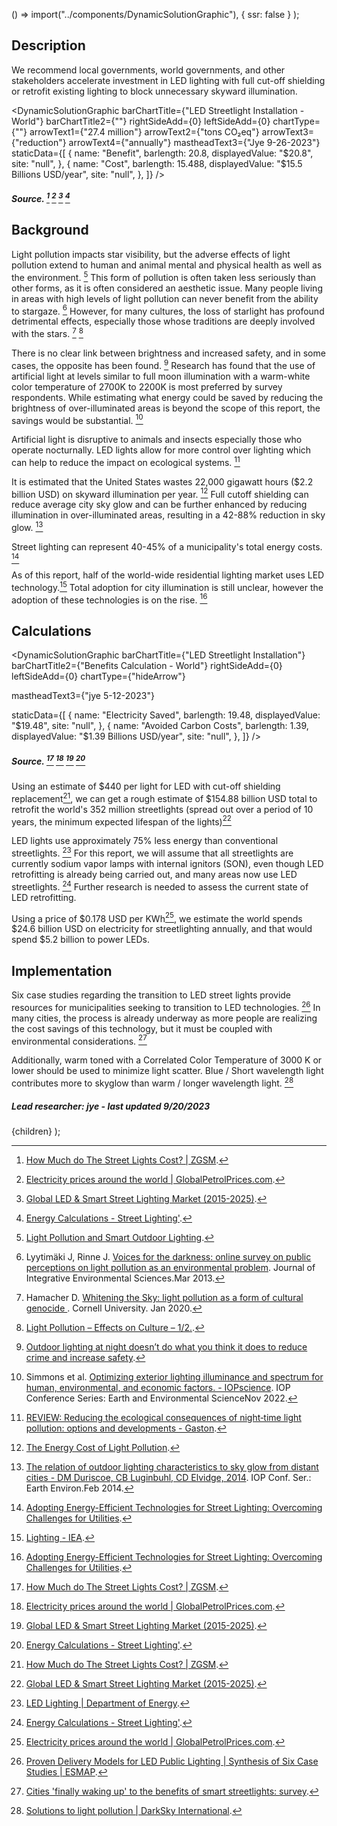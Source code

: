 
  () => import("../components/DynamicSolutionGraphic"),
  { ssr: false }
);


## Description

We recommend local governments, world governments, and other stakeholders accelerate investment in LED lighting with full cut-off shielding or retrofit existing lighting to block unnecessary skyward illumination.

<DynamicSolutionGraphic
  barChartTitle={"LED Streetlight Installation - World"}
  barChartTitle2={""}
  rightSideAdd={0}
  leftSideAdd={0}
  chartType={""}
  arrowText1={"27.4 million"}
  arrowText2={"tons CO₂eq"}
  arrowText3={"reduction"}
  arrowText4={"annually"}
  mastheadText3={"Jye 9-26-2023"}
  staticData={[
    {
      name: "Benefit",
      barlength: 20.8,
      displayedValue: "$20.8",
      site: "null",
    },
    {
      name: "Cost",
      barlength: 15.488,
      displayedValue: "$15.5 Billions USD/year",
      site: "null",
    },
  ]}
/>

##### Source. [^"20"] [^"25"] [^"7"] [^"24"]

## Background

Light pollution impacts star visibility, but the adverse effects of light pollution extend to human and animal mental and physical health as well as the environment. [^"1"] This form of pollution is often taken less seriously than other forms, as it is often considered an aesthetic issue. Many people living in areas with high levels of light pollution can never benefit from the ability to stargaze. [^"3"] However, for many cultures, the loss of starlight has profound detrimental effects, especially those whose traditions are deeply involved with the stars. [^"2"] [^"9"]

There is no clear link between brightness and increased safety, and in some cases, the opposite has been found. [^"6"] Research has found that the use of artificial light at levels similar to full moon illumination with a warm-white color temperature of 2700K to 2200K is most preferred by survey respondents. While estimating what energy could be saved by reducing the brightness of over-illuminated areas is beyond the scope of this report, the savings would be substantial. [^"4"]

Artificial light is disruptive to animals and insects especially those who operate nocturnally. LED lights allow for more control over lighting which can help to reduce the impact on ecological systems. [^"11"]

It is estimated that the United States wastes 22,000 gigawatt hours ($2.2 billion USD) on skyward illumination per year. [^"18"] Full cutoff shielding can reduce average city sky glow and can be further enhanced by reducing illumination in over-illuminated areas, resulting in a 42-88% reduction in sky glow. [^"5"]

Street lighting can represent 40-45% of a municipality's total energy costs. [^"12"]

As of this report, half of the world-wide residential lighting market uses LED technology.[^"22"] Total adoption for city illumination is still unclear, however the adoption of these technologies is on the rise. [^"12"]

## Calculations

<DynamicSolutionGraphic
  barChartTitle={"LED Streetlight Installation"}
  barChartTitle2={"Benefits Calculation - World"}
  rightSideAdd={0}
  leftSideAdd={0}
  chartType={"hideArrow"}

mastheadText3={"jye 5-12-2023"}

staticData={[
{
name: "Electricity Saved",
barlength: 19.48,
displayedValue: "$19.48",
site: "null",
},
{
name: "Avoided Carbon Costs",
barlength: 1.39,
displayedValue: "$1.39 Billions USD/year",
site: "null",
},
]}
/>

##### Source. [^"20"] [^"25"] [^"7"] [^"24"]

Using an estimate of $440 per light for LED with cut-off shielding replacement[^"20"], we can get a rough estimate of $154.88 billion USD total to retrofit the world's 352 million streetlights (spread out over a period of 10 years, the minimum expected lifespan of the lights)[^"7"]

LED lights use approximately 75% less energy than conventional streetlights. [^"21"] For this report, we will assume that all streetlights are currently sodium vapor lamps with internal ignitors (SON), even though LED retrofitting is already being carried out, and many areas now use LED streetlights. [^"24"] Further research is needed to assess the current state of LED retrofitting.

Using a price of $0.178 USD per KWh[^"25"], we estimate the world spends $24.6 billion USD on electricity for streetlighting annually, and that would spend $5.2 billion to power LEDs.

## Implementation

Six case studies regarding the transition to LED street lights provide resources for municipalities seeking to transition to LED technologies. [^"15"] In many cities, the process is already underway as more people are realizing the cost savings of this technology, but it must be coupled with environmental considerations. [^"16"]

Additionally, warm toned with a Correlated Color Temperature of 3000 K or lower should be used to minimize light scatter. Blue / Short wavelength light contributes more to skyglow than warm / longer wavelength light. [^"10"]

##### Lead researcher: jye - last updated 9/20/2023

[^"1"]: [Light Pollution and Smart Outdoor Lighting](https://dergipark.org.tr/en/download/article-file/1555622).
[^"2"]: Hamacher D. [Whitening the Sky: light pollution as a form of cultural genocide ](https://arxiv.org/ftp/arxiv/papers/2001/2001.11527.pdf). Cornell University. Jan 2020.
[^"3"]: Lyytimäki J, Rinne J. [Voices for the darkness: online survey on public perceptions on light pollution as an environmental problem](https://www.tandfonline.com/doi/full/10.1080/1943815X.2013.824487). Journal of Integrative Environmental Sciences.Mar 2013.
[^"4"]: Simmons et al. [Optimizing exterior lighting illuminance and spectrum for human, environmental, and economic factors. - IOPscience](https://iopscience.iop.org/article/10.1088/1755-1315/1099/1/012047). IOP Conference Series: Earth and Environmental ScienceNov 2022.
[^"5"]: [The relation of outdoor lighting characteristics to sky glow from distant cities - DM Duriscoe, CB Luginbuhl, CD Elvidge, 2014](https://journals.sagepub.com/doi/10.1177/1477153513506729). IOP Conf. Ser.: Earth Environ.Feb 2014.
[^"6"]: [Outdoor lighting at night doesn’t do what you think it does to reduce crime and increase safety](https://darksky.org/resources/what-is-light-pollution/effects/safety/).
[^"7"]: [Global LED & Smart Street Lighting Market (2015-2025)](https://www.prnewswire.com/news-releases/global-led--smart-street-lighting-market-2015-2025-300277486.html).
[^"8"]: [United States Census Bureu](https://www.census.gov/).
[^"9"]: [Light Pollution – Effects on Culture – 1/2.](https://rasc.ca/sites/default/files/LightPollution-EffectsonCulture.pdf).
[^"10"]: [Solutions to light pollution | DarkSky International](https://darksky.org/resources/what-is-light-pollution/light-pollution-solutions/).
[^"11"]: [REVIEW: Reducing the ecological consequences of night‐time light pollution: options and developments - Gaston](https://besjournals.onlinelibrary.wiley.com/doi/full/10.1111/j.1365-2664.2012.02212.x).
[^"12"]: [Adopting Energy-Efficient Technologies for Street Lighting: Overcoming Challenges for Utilities](https://escholarship.org/content/qt8359x29b/qt8359x29b.pdf?t=p7e214).
[^"13"]: [How Long Do LED Street Lights Last - Olympia Lighting, Inc.](https://olympialighting.com/how-long-do-led-street-lights-last/).
[^"14"]: [Safe Streets: LA Bureau of Street Lighting](https://lalights.lacity.org/residents/safe_streets.html).
[^"15"]: [Proven Delivery Models for LED Public Lighting | Synthesis of Six Case Studies | ESMAP](https://www.esmap.org/node/57252).
[^"16"]: [Cities 'finally waking up' to the benefits of smart streetlights: survey](https://www.smartcitiesdive.com/news/survey-smart-streetlights-LED-northeast-group/577227/).
[^"17"]: [Population Division |](https://www.un.org/development/desa/pd/).
[^"18"]: [The Energy Cost of Light Pollution](https://futurism.com/the-energy-cost-of-light-pollution).
[^"19"]: [Municipalities and streetlights: making the jump to LEDs](https://www.eaton.com/tw/en-us/company/news-insights/lighting-resource/trends/municipalities-and-streetlights-making-the-jump-to-leds.html).
[^"20"]: [How Much do The Street Lights Cost? | ZGSM](https://www.zgsm-china.com/blog/how-much-do-the-street-lights-cost.html).
[^"21"]: [LED Lighting | Department of Energy](https://www.energy.gov/energysaver/led-lighting).
[^"22"]: [Lighting - IEA](https://www.iea.org/energy-system/buildings/lighting).
[^"23"]: Asif et al. [Adaptive Control of Streetlights Using Deep Learning for the Optimization of Energy Consumption during Late Hours](https://www.mdpi.com/1996-1073/15/17/6337). Energies.August 2022.
[^"24"]: [Energy Calculations - Street Lighting'](https://www.wlclighting.co.uk/post/energy-calculations-street-lighting).
[^"25"]: [Electricity prices around the world | GlobalPetrolPrices.com](https://www.globalpetrolprices.com/electricity_prices/).

  <SolutionDropdown problem={problem} solution={solution}>
    {children}
  </SolutionDropdown>
);
